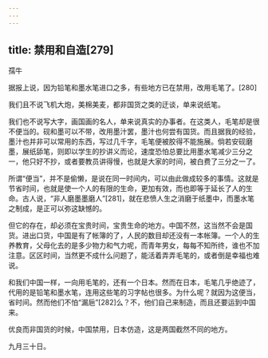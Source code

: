 ```yaml
---
---
---
```

title: 禁用和自造[279]
---




孺牛

据报上说，因为铅笔和墨水笔进口之多，有些地方已在禁用，改用毛笔了。[280]

我们且不说飞机大炮，美棉美麦，都非国货之类的迂谈，单来说纸笔。

我们也不说写大字，画国画的名人，单来说真实的办事者。在这类人，毛笔却是很不便当的。砚和墨可以不带，改用墨汁罢，墨汁也何尝有国货。而且据我的经验，墨汁也并非可以常用的东西，写过几千字，毛笔便被胶得不能施展。倘若安砚磨墨，展纸舔笔，则即以学生的抄讲义而论，速度恐怕总要比用墨水笔减少三分之一，他只好不抄，或者要教员讲得慢，也就是大家的时间，被白费了三分之一了。

所谓“便当”，并不是偷懒，是说在同一时间内，可以由此做成较多的事情。这就是节省时间，也就是使一个人的有限的生命，更加有效，而也即等于延长了人的生命。古人说，“非人磨墨墨磨人”[281]，就在悲愤人生之消磨于纸墨中，而墨水笔之制成，是正可以弥这缺憾的。

但它的存在，却必须在宝贵时间，宝贵生命的地方。中国不然，这当然不会是国货。进出口货，中国是有了帐簿的了，人民的数目却还没有一本帐簿。一个人的生养教育，父母化去的是多少物力和气力呢，而青年男女，每每不知所终，谁也不加注意。区区时间，当然更不成什么问题了，能活着弄弄毛笔的，或者倒是幸福也难说。

和我们中国一样，一向用毛笔的，还有一个日本。然而在日本，毛笔几乎绝迹了，代用的是铅笔和墨水笔，连用这些笔的习字帖也很多。为什么呢？就因为这便当，省时间。然而他们不怕“漏巵”[282]么？不，他们自己来制造，而且还要运到中国来。

优良而非国货的时候，中国禁用，日本仿造，这是两国截然不同的地方。

九月三十日。